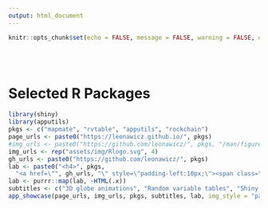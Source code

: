 ```yaml
---
output: html_document
---
```


```r
knitr::opts_chunk$set(echo = FALSE, message = FALSE, warning = FALSE, error = FALSE, tidy = TRUE)
```

<br><br>

# Selected R Packages

```r
library(shiny)
library(apputils)
pkgs <- c("mapmate", "rvtable", "apputils", "rockchain")
page_urls <- paste0("https://leonawicz.github.io/", pkgs)
#img_urls <- paste0("https://github.com/leonawicz/", pkgs, "/man/figures/pkg_icon.svg")
img_urls <- rep("assets/img/Rlogo.svg", 4)
gh_urls <- paste0("https://github.com/leonawicz/", pkgs)
lab <- paste0("<h4>", pkgs,
  "<a href=\"", gh_urls, "\" style=\"padding-left:10px;\"><span class=\"fa fa-github fa-lg\"></span></a></h4>")
lab <- purrr::map(lab, ~HTML(.x))
subtitles <- c("3D globe animations", "Random variable tables", "Shiny app utilities", "Blockchain integration")
app_showcase(page_urls, img_urls, pkgs, subtitles, lab, img_style = "padding:10px;", new_window = FALSE)
```
